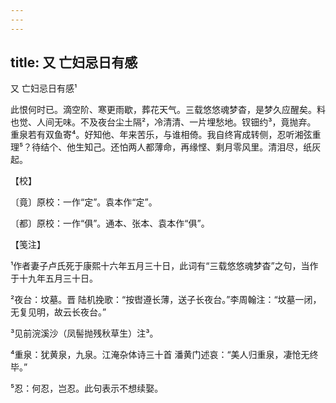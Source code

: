 ```yaml
---
---
---
```

title: 又 亡妇忌日有感
---



又 亡妇忌日有感¹





此恨何时已。滴空阶、寒更雨歇，葬花天气。三载悠悠魂梦杳，是梦久应醒矣。料也觉、人间无味。不及夜台尘土隔²，冷清清、一片埋愁地。钗钿约³，竟抛弃。　　重泉若有双鱼寄⁴。好知他、年来苦乐，与谁相倚。我自终宵成转侧，忍听湘弦重理⁵？待结个、他生知己。还怕两人都薄命，再缘悭、剩月零风里。清泪尽，纸灰起。





【校】


〔竟〕原校：一作“定”。袁本作“定”。

〔都〕原校：一作“俱”。通本、张本、袁本作“俱”。





【笺注】


¹作者妻子卢氏死于康熙十六年五月三十日，此词有“三载悠悠魂梦杳”之句，当作于十九年五月三十日。

²夜台：坟墓。晋 陆机挽歌：“按辔遵长薄，送子长夜台。”李周翰注：“坟墓一闭，无复见明，故云长夜台。”

³见前浣溪沙（凤髻抛残秋草生）注³。

⁴重泉：犹黄泉，九泉。江淹杂体诗三十首 潘黄门述哀：“美人归重泉，凄怆无终毕。”

⁵忍：何忍，岂忍。此句表示不想续娶。